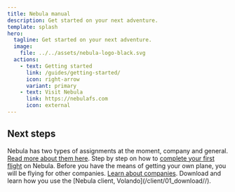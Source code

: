 ```yaml
---
title: Nebula manual
description: Get started on your next adventure.
template: splash
hero:
  tagline: Get started on your next adventure.
  image:
    file: ../../assets/nebula-logo-black.svg
  actions:
    - text: Getting started
      link: /guides/getting-started/
      icon: right-arrow
      variant: primary
    - text: Visit Nebula
      link: https://nebulafs.com
      icon: external
---
```



## Next steps

<CardGrid>
  
  <Card title='Assignments' icon='pencil'>
    Nebula has two types of assignments at the moment, company and general. <a href="/assignments/types/">Read more about them here</a>.
  </Card>
  
  <Card title='Your first flight' icon='add-document'>
    Step by step on how to <a href="/flying/first-flight">complete your first flight</a> on Nebula.
  </Card>
  <Card title='Companies' icon='setting'>
    Before you have the means of getting your own plane, you will be flying for other companies. <a href="/companies/">Learn about companies</a>.
  </Card>
  <Card title='MSFS client' icon='open-book'>
    Download and learn how you use the [Nebula client, Volando](/client/01_download//).
  </Card>
</CardGrid>
